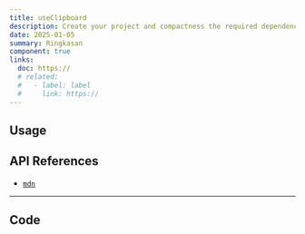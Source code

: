 ```yaml
---
title: useClipboard
description: Create your project and compactness the required dependencies.
date: 2025-01-05
summary: Ringkasan
component: true
links:
  doc: https://
  # related:
  #   - label: label
  #     link: https://
---
```


## Usage

<UseClipboardDemosUsage />

## API References

- [`mdn`](https://developer.mozilla.org/en-US/docs/Web/API/Clipboard_API)

---

## Code

<LoadCodes />
